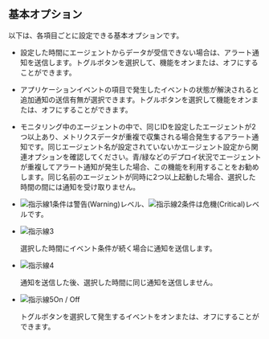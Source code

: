 ## 基本オプション

以下は、各項目ごとに設定できる基本オプションです。

- <Cmdname sid="inactive_agent_alert" className="uitext" />

  設定した時間にエージェントからデータが受信できない場合は、アラート通知を送信します。トグルボタンを選択して、機能をオンまたは、オフにすることができます。

- <Cmdname sid="resolved_event_notification" className="uitext" />

  アプリケーションイベントの項目で発生したイベントの状態が解決されると追加通知の送信有無が選択できます。トグルボタンを選択して機能をオンまたは、オフにすることができます。

- <Cmdname sid="TTL05989" className="uitext" />

  モニタリング中のエージェントの中で、同じIDを設定したエージェントが2つ以上あり、メトリクスデータが重複で収集される場合発生するアラート通知です。同じエージェント名が設定されていないかエージェント設定から関連オプションを確認してください。青/緑などのデプロイ状況でエージェントが重複してアラート通知が発生した場合、この機能を利用することをお勧めします。同じ名前のエージェントが同時に2つ以上起動した場合、選択した時間の間には通知を受け取りません。

- <Cmdname sid="condition" className="uitext" />

  ![指示線1](/img/number-01.png)条件は<span class='slow'>警告(Warning)</span>レベル、![指示線2](/img/number-02.png)条件は<span class='vslow'>危機(Critical)</span>レベルです。

- ![指示線3](/img/number-03.png) <Cmdname sid="continue" className="uitext" />

  選択した時間にイベント条件が続く場合に通知を送信します。

- ![指示線4](/img/number-04.png) <Cmdname sid="silent" className="uitext" />

  通知を送信した後、選択した時間に同じ通知を送信しません。

- ![指示線5](/img/number-05.png)On / Off

  トグルボタンを選択して発生するイベントをオンまたは、オフにすることができます。 

